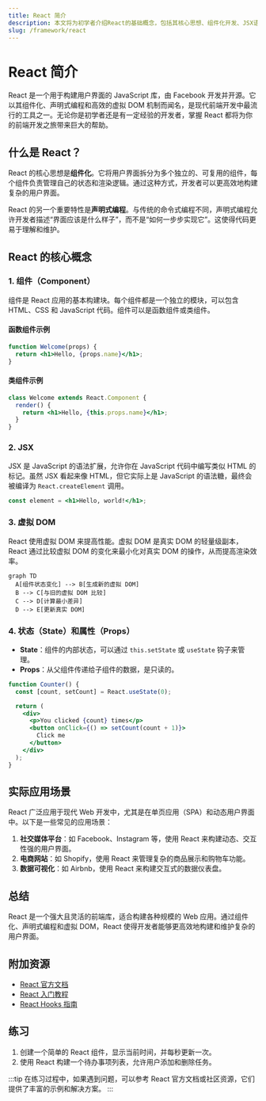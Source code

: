 ```yaml
---
title: React 简介
description: 本文将为初学者介绍React的基础概念，包括其核心思想、组件化开发、JSX语法以及实际应用场景。
slug: /framework/react
---
```


# React 简介

React 是一个用于构建用户界面的 JavaScript 库，由 Facebook 开发并开源。它以其组件化、声明式编程和高效的虚拟 DOM 机制而闻名，是现代前端开发中最流行的工具之一。无论你是初学者还是有一定经验的开发者，掌握 React 都将为你的前端开发之旅带来巨大的帮助。

## 什么是 React？

React 的核心思想是**组件化**。它将用户界面拆分为多个独立的、可复用的组件，每个组件负责管理自己的状态和渲染逻辑。通过这种方式，开发者可以更高效地构建复杂的用户界面。

React 的另一个重要特性是**声明式编程**。与传统的命令式编程不同，声明式编程允许开发者描述“界面应该是什么样子”，而不是“如何一步步实现它”。这使得代码更易于理解和维护。

## React 的核心概念

### 1. 组件（Component）

组件是 React 应用的基本构建块。每个组件都是一个独立的模块，可以包含 HTML、CSS 和 JavaScript 代码。组件可以是函数组件或类组件。

#### 函数组件示例

```jsx
function Welcome(props) {
  return <h1>Hello, {props.name}</h1>;
}
```

#### 类组件示例

```jsx
class Welcome extends React.Component {
  render() {
    return <h1>Hello, {this.props.name}</h1>;
  }
}
```

### 2. JSX

JSX 是 JavaScript 的语法扩展，允许你在 JavaScript 代码中编写类似 HTML 的标记。虽然 JSX 看起来像 HTML，但它实际上是 JavaScript 的语法糖，最终会被编译为 `React.createElement` 调用。

```jsx
const element = <h1>Hello, world!</h1>;
```

### 3. 虚拟 DOM

React 使用虚拟 DOM 来提高性能。虚拟 DOM 是真实 DOM 的轻量级副本，React 通过比较虚拟 DOM 的变化来最小化对真实 DOM 的操作，从而提高渲染效率。

```mermaid
graph TD
  A[组件状态变化] --> B[生成新的虚拟 DOM]
  B --> C[与旧的虚拟 DOM 比较]
  C --> D[计算最小差异]
  D --> E[更新真实 DOM]
```

### 4. 状态（State）和属性（Props）

- **State**：组件的内部状态，可以通过 `this.setState` 或 `useState` 钩子来管理。
- **Props**：从父组件传递给子组件的数据，是只读的。

```jsx
function Counter() {
  const [count, setCount] = React.useState(0);

  return (
    <div>
      <p>You clicked {count} times</p>
      <button onClick={() => setCount(count + 1)}>
        Click me
      </button>
    </div>
  );
}
```

## 实际应用场景

React 广泛应用于现代 Web 开发中，尤其是在单页应用（SPA）和动态用户界面中。以下是一些常见的应用场景：

1. **社交媒体平台**：如 Facebook、Instagram 等，使用 React 来构建动态、交互性强的用户界面。
2. **电商网站**：如 Shopify，使用 React 来管理复杂的商品展示和购物车功能。
3. **数据可视化**：如 Airbnb，使用 React 来构建交互式的数据仪表盘。

## 总结

React 是一个强大且灵活的前端库，适合构建各种规模的 Web 应用。通过组件化、声明式编程和虚拟 DOM，React 使得开发者能够更高效地构建和维护复杂的用户界面。

## 附加资源

- [React 官方文档](https://reactjs.org/docs/getting-started.html)
- [React 入门教程](https://reactjs.org/tutorial/tutorial.html)
- [React Hooks 指南](https://reactjs.org/docs/hooks-intro.html)

## 练习

1. 创建一个简单的 React 组件，显示当前时间，并每秒更新一次。
2. 使用 React 构建一个待办事项列表，允许用户添加和删除任务。

:::tip
在练习过程中，如果遇到问题，可以参考 React 官方文档或社区资源，它们提供了丰富的示例和解决方案。
:::